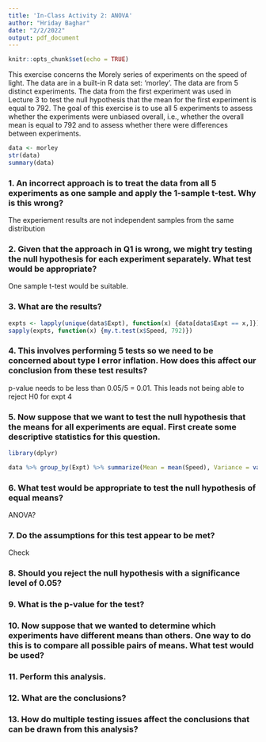 ```yaml
---
title: 'In-Class Activity 2: ANOVA'
author: "Hriday Baghar"
date: "2/2/2022"
output: pdf_document
---
```


```r
knitr::opts_chunk$set(echo = TRUE)
```

This exercise concerns the Morely series of experiments on the speed of light. The data are in a built-in R 
data set: ‘morley’. The data are from 5 distinct experiments. The data from the first experiment was used in 
Lecture 3 to test the null hypothesis that the mean for the first experiment is equal to 792. The goal of this 
exercise is to use all 5 experiments to assess whether the experiments were unbiased overall, i.e., whether 
the overall mean is equal to 792 and to assess whether there were differences between experiments.

```r
data <- morley
str(data)
summary(data)
```

### 1. An incorrect approach is to treat the data from all 5 experiments as one sample and apply the 1-sample t-test. Why is this wrong?
The experiement results are not independent samples from the same distribution

### 2. Given that the approach in Q1 is wrong, we might try testing the null hypothesis for each experiment separately. What test would be appropriate?
One sample t-test would be suitable.

### 3. What are the results?
```r
expts <- lapply(unique(data$Expt), function(x) {data[data$Expt == x,]})
sapply(expts, function(x) {my.t.test(x$Speed, 792)})
```

### 4. This involves performing 5 tests so we need to be concerned about type I error inflation. How does this affect our conclusion from these test results? 
p-value needs to be less than 0.05/5 = 0.01. This leads not being able to reject H0 for expt 4

### 5. Now suppose that we want to test the null hypothesis that the means for all experiments are equal. First create some descriptive statistics for this question.
```r
library(dplyr)

data %>% group_by(Expt) %>% summarize(Mean = mean(Speed), Variance = var(Speed))
```


### 6. What test would be appropriate to test the null hypothesis of equal means?
ANOVA?

### 7. Do the assumptions for this test appear to be met?
Check

### 8. Should you reject the null hypothesis with a significance level of 0.05?

### 9. What is the p-value for the test?

### 10. Now suppose that we wanted to determine which experiments have different means than others. One way to do this is to compare all possible pairs of means. What test would be used?

### 11. Perform this analysis.

### 12. What are the conclusions?

### 13. How do multiple testing issues affect the conclusions that can be drawn from this analysis?
